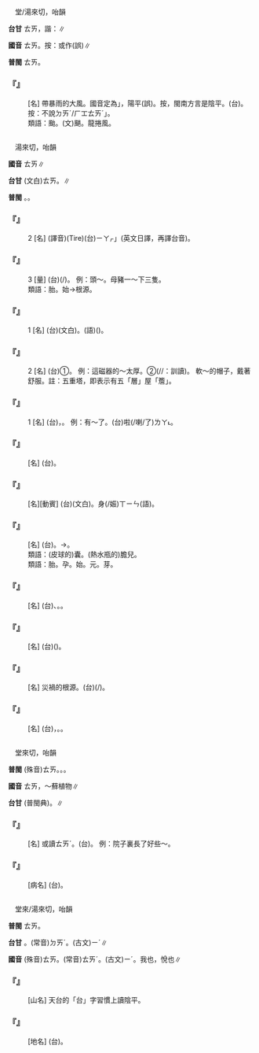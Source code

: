 
=={{ruby|颱|ㄊㄞ}}==

　堂/湯來切，咍韻

'''台甘''' <rt>ㄊㄞ</rt>，諧：{{ruby|篩|ㄊㄞ}}∥

'''國音''' <rt>ㄊㄞ</rt>。按：或作{{ruby|：|ㄊㄞˊ}}(誤)∥

'''普閩''' <rt>ㄊㄞ</rt>。

    

==='''『{{ruby|颱|ㄊㄞ}}{{ruby|風|ㄈㄥ}}』'''===
: [名] 帶暴雨的大風。國音定為{{ruby|「|ㄊㄞˊ}}」，陽平(誤)。按，閩南方言是陰平。(台){{ruby|風|ㄏㆲ/ㄏㄨㄤ}}{{ruby|颱|ㄊㄞ}}。按：不說{{ruby|「|ㄏㆲ}}<rt>ㄉㄞˊ/ㄏㆲ</rt><rt>ㄊㄞˊ</rt>」。
:類語：颱。(文)颶。龍捲風。
:
    

=={{ruby|胎|ㄊㄞ}}==

　湯來切，咍韻

'''國音''' <rt>ㄊㄞ</rt>∥

'''台甘''' (文白)<rt>ㄊㄞ</rt>。{{ruby|(語)|ㄊㆤ}}∥

'''普閩''' {{ruby|(文)|ㄊㄞ}}。{{ruby|(白)|ㄊㆤ}}。

    

==='''『{{ruby|胎|ㄊㄞ}}』'''===
:2  [名] (譯音)(Tire)(台){{ruby|「|ㄊㄞˋ}}<rt>ㄧㄚㆷ</rt>」(英文日譯，再譯台音)。
    

==='''『{{ruby|胎|ㄊㄞ}}』'''===
:3  [量] (台){{ruby|懷|ㄏㄨㄞˊ}}{{ruby|孕|ㄧㄣ˫}}(/{{ruby|有|ㄨ˫}}{{ruby|身|ㄒㄧㄣ}}){{ruby|丌|ㆤ}}{{ruby|次|ㄘㄨ˪}}{{ruby|數|ㄙㆦ˪}}。 例：頭～。母豬一～下三隻。
:類語：胎。始→根源。
:
    

==='''『{{ruby|胎|ㄊㄞ}}{{ruby|兒|ㄦ}}』'''===
:1  [名] (台){{ruby|胎|ㄊㄞ}}{{ruby|兒|ㄌㄧˊ/ㆢㄧˊ}}(文白)。{{ruby|胎|ㄊㆤ}}(語)({{ruby|未|ㆠㄨㆤ˫/ㆠㆤ˫}}{{ruby|出|ㄘㄨㆵ}}{{ruby|世|ㄒㄧ˪}}{{ruby|丌|ㆤ}}{{ruby|人|ㄌㄤˊ}})。
    

==='''『{{ruby|胎|ㄊㄞ}}{{ruby|兒|ㄦ}}』'''===
:2  [名] (台)①{{ruby|粗|ㄘㆦ}}{{ruby|坯|ㄆㄨㆤ}}。 例：這磁器的～太厚。②{{ruby|器|ㄎㄧ˪}}{{ruby|物|ㆠㄨㆵ ͘}}{{ruby|丌|ㆤ}}{{ruby|內|ㄌㄞ˫}}{{ruby|面|ㆠㄧㄣ˫}}{{ruby|重|ㄉㄧㄥˊ}}(/{{ruby|簷|ㄧㄢˊ}}/{{ruby|層|ㄧㄢˊ}}：訓讀)。 軟～的帽子，戴著舒服。註：五重塔，即表示有五「層」屋「簷」。
    

==='''『{{ruby|胎|ㄊㄞ}}』'''===
:1  [名] (台){{ruby|胎|ㄊㆤ}}，{{ruby|<mark>&#xffb51;</mark>|ㆣㄧㄣˋ}}{{ruby|仔|ㄚ}}{{ruby|胎|ㄊㆤ}}。 例：有～了。(台){{ruby|有|ㄨ˫}}{{ruby|胎|ㄊㆤ}}啦(/喇/了)<rt>ㄌㄚ˪</rt>。
    

==='''『{{ruby|車|ㄔㄜ}}{{ruby|胎|ㄊㄞ}}』'''===
: [名] (台){{ruby|車|ㄑㄧㄚ}}{{ruby|胎|ㄊㄞ}}。
    

==='''『{{ruby|懷|ㄏㄨㄞˊ}}{{ruby|胎|ㄊㄞ}}』'''===
: [名][動賓] (台){{ruby|懷|ㄏㄨㄞˊ}}{{ruby|胎|ㄊㄞ}}(文白)。{{ruby|有|ㄨ˫}}身(/娠)<rt>ㄒㄧㄣ</rt>(語)。
    

==='''『{{ruby|泥|ㄋㄧˊ}}{{ruby|胎|ㄊㄞ}}{{ruby|兒|ㄦ}}』'''===
: [名] (台){{ruby|未|ㆠㄨㆤ˫/ㆠㆤ˫}}{{ruby|落|ㄌㄜㆷ ͘}}{{ruby|窯|ㄧㄠˊ/ㄧㄜˊ}}{{ruby|燒|ㄒㄧㄜ}}{{ruby|丌|ㆤ}}{{ruby|塗|ㄊㆦˊ}}{{ruby|翁|ㄤ}}{{ruby|仔|ㄚ}}。→{{ruby|土|ㄊㆦˊ}}{{ruby|翁|ㄤ}}{{ruby|仔|ㄚ}}。
:類語：(皮球的)囊。(熱水瓶的)膽兒。
:
:類語：胎。孕。始。元。芽。
:
    

==='''『{{ruby|泥|ㄋㄧˊ}}{{ruby|胎|ㄊㄞ}}』'''===
: [名] (台){{ruby|未|ㆠㄨㆤ˫/ㆠㆤ˫}}{{ruby|裝|ㄗㆭ}}{{ruby|金|ㄍㄧㆬ}}{{ruby|粉|ㄏㄨㄣˋ}}、{{ruby|染|ㄋㄧˋ}}{{ruby|色|ㄒㄧㆤㆶ}}{{ruby|丌|ㆤ}}{{ruby|塗|ㄊㆦˊ}}{{ruby|翁|ㄤ}}{{ruby|仔|ㄚ}}。{{ruby|粗|ㄘㆦ}}{{ruby|坯|ㄆㄨㆤ}}。
    

==='''『{{ruby|銅|ㄊㄨㄥˊ}}{{ruby|胎|ㄊㄞ}}』'''===
: [名] (台)({{ruby|做|ㄗㄨㆤ˪/ㄗㄜ˪}}{{ruby|塑|ㄙㆦ˪}}{{ruby|像|ㄒㄧㆲ˫}}{{ruby|漆|ㄘㄚㆶ}}{{ruby|器|ㄎㄧ˪}}{{ruby|所|ㄙㆦˋ}}{{ruby|用|ㄧㄥ˫/ㄧㆲ˫}}{{ruby|丌|ㆤ}}){{ruby|銅|ㄉㄤˊ}}{{ruby|模|ㆠㆦˊ}}。
    

==='''『{{ruby|禍|ㄏㄨㄛˋ}}{{ruby|胎|ㄊㄞ}}』'''===
: [名] 災禍的根源。(台){{ruby|未|ㆠㄨㆤ˫/ㆠㆤ˫}}{{ruby|發|ㄏㄨㄚㆵ}}{{ruby|生|ㄒㄧㄥ}}(/{{ruby|出|ㄘㄨㆵ}}{{ruby|現|ㄏㄧㄢ˫}}){{ruby|丌|ㆤ}}{{ruby|災|ㄗㄞ}}{{ruby|厄|ㆤㆷ}}。
    

==='''『{{ruby|輪|ㄌㄨㄣˊ}}{{ruby|胎|ㄊㄞ}}』'''===
: [名] (台){{ruby|輪|ㄌㄨㄣˊ}}{{ruby|胎|ㄊㄞ}}，{{ruby|車|ㄑㄧㄚ}}{{ruby|胎|ㄊㄞ}}。{{ruby|樹|ㄑㄧㄨ˫}}{{ruby|乳|ㄋㄧ/ㄌㄧㄣ/ㄌㄧㄥ}}{{ruby|輦|ㄌㄧㄢˋ}}{{ruby|丌|ㆤ}}{{ruby|內|ㄌㄞ˫}}{{ruby|胎|ㄊㄞ}}。
    

=={{ruby|苔|ㄊㄞ}}==

　堂來切，咍韻

'''普閩''' (殊音)<rt>ㄊㄞ</rt>。{{ruby|(文)|ㄉㄞˊ}}。{{ruby|(白)|ㄊㄧˊ}}。

'''國音''' <rt>ㄊㄞ</rt>{{ruby|。|ㄊㄞˊ}}，～蘚植物∥

'''台甘''' {{ruby|(文)|ㄊㄞ/ㄉㄞˊ}}(普閩典)。{{ruby|(語)|ㄊㄧˊ}}∥

    

==='''『{{ruby|青|ㄑㄧㄥ}}{{ruby|苔|ㄊㄞ}}』'''===
: [名] 或讀{{ruby|：|ㄑㄧㄥ}}<rt>ㄊㄞˊ</rt>。(台){{ruby|青|ㄘㆥ/ㄑㆪ}}{{ruby|苔|ㄊㄧˊ}}。 例：院子裏長了好些～。
    

==='''『{{ruby|舌|ㄕㄜˊ}}{{ruby|苔|ㄊㄞ}}』'''===
: [病名] (台){{ruby|舌|ㄐㄧㆷ ͘}}{{ruby|苔|ㄊㄞ}}。
    

=={{ruby|台|ㄊㄞ}}==

　堂來/湯來切，咍韻

'''普閩''' <rt>ㄊㄞ</rt>{{ruby|。|ㄊㄞˊ}}。

'''台甘''' {{ruby|(文)|ㄊㄞ}}。(常音)<rt>ㄉㄞˊ</rt>。(古文)<rt>ㄧˊ</rt>∥

'''國音''' (殊音)<rt>ㄊㄞ</rt>。(常音)<rt>ㄊㄞˊ</rt>。(古文)<rt>ㄧˊ</rt>。我也，悅也∥

    

==='''『{{ruby|天|ㄊㄧㄢ}}{{ruby|台|ㄊㄞ}}』'''===
: [山名] 天台的「台」字習慣上讀陰平。
    

==='''『{{ruby|台|ㄊㄞ}}{{ruby|州|ㄓㄡ}}』'''===
: [地名] (台){{ruby|舊|ㄍㄨ˫}}{{ruby|府|ㄏㄨˋ}}{{ruby|名|ㄇㄧㄚˊ}}。
    

